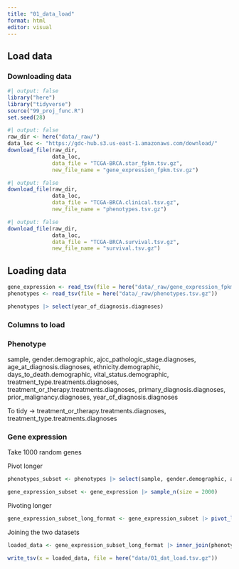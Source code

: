 ```yaml
---
title: "01_data_load"
format: html
editor: visual
---
```


## Load data

### Downloading data

```r
#| output: false
library("here")
library("tidyverse")
source("99_proj_func.R")
set.seed(28)
```

```r
#| output: false
raw_dir <- here("data/_raw/")
data_loc <- "https://gdc-hub.s3.us-east-1.amazonaws.com/download/"
download_file(raw_dir, 
              data_loc, 
              data_file = "TCGA-BRCA.star_fpkm.tsv.gz", 
              new_file_name = "gene_expression_fpkm.tsv.gz")
```

```r
#| output: false
download_file(raw_dir, 
              data_loc, 
              data_file = "TCGA-BRCA.clinical.tsv.gz", 
              new_file_name = "phenotypes.tsv.gz")
```

```r
#| output: false
download_file(raw_dir, 
              data_loc, 
              data_file = "TCGA-BRCA.survival.tsv.gz", 
              new_file_name = "survival.tsv.gz")
```

## Loading data

```r
gene_expression <- read_tsv(file = here("data/_raw/gene_expression_fpkm.tsv.gz"))
phenotypes <- read_tsv(file = here("data/_raw/phenotypes.tsv.gz"))
```

```r
phenotypes |> select(year_of_diagnosis.diagnoses)

```

### Columns to load

### Phenotype

sample, gender.demographic, ajcc_pathologic_stage.diagnoses, age_at_diagnosis.diagnoses, ethnicity.demographic, days_to_death.demographic, vital_status.demographic, treatment_type.treatments.diagnoses, treatment_or_therapy.treatments.diagnoses, primary_diagnosis.diagnoses, prior_malignancy.diagnoses, year_of_diagnosis.diagnoses

To tidy -\> treatment_or_therapy.treatments.diagnoses, treatment_type.treatments.diagnoses

### Gene expression 

Take 1000 random genes

Pivot longer

```r
phenotypes_subset <- phenotypes |> select(sample, gender.demographic, ajcc_pathologic_stage.diagnoses, age_at_diagnosis.diagnoses,  ethnicity.demographic, days_to_death.demographic, vital_status.demographic, treatment_type.treatments.diagnoses, treatment_or_therapy.treatments.diagnoses, primary_diagnosis.diagnoses, prior_malignancy.diagnoses, year_of_diagnosis.diagnoses)
```

```r
gene_expression_subset <- gene_expression |> sample_n(size = 2000)
```

Pivoting longer

```r
gene_expression_subset_long_format <- gene_expression_subset |> pivot_longer(cols = !Ensembl_ID, names_to = "sample", values_to = "gene_expression")

```

Joining the two datasets

```r
loaded_data <- gene_expression_subset_long_format |> inner_join(phenotypes_subset, join_by(sample))

write_tsv(x = loaded_data, file = here("data/01_dat_load.tsv.gz"))
```
